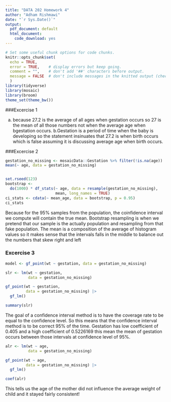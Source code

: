 ```yaml
---
title: "DATA 202 Homework 4"
author: "Adham Rishmawi"
date: "`r Sys.Date()`"
output:
  pdf_document: default
  html_document:
    code_download: yes
---
```


```r
# Set some useful chunk options for code chunks.
knitr::opts_chunk$set(
  echo = TRUE,
  error = TRUE,    # display errors but keep going.
  comment = "",    # don't add '##' characters before output.
  message = FALSE  # don't include messages in the knitted output (check them in RStudio)
  )
library(tidyverse)
library(mosaic)
library(broom)
theme_set(theme_bw())
```

###Excercise 1


a. because 27.2 is the average of all ages when gestation occurs so 27 is the mean of all those numbers not when the average age when bgestation occurs.
b.Gestation is a period of time when the baby is developing so the statement insinuates that 27.2 is when birth occurs which is false assuming it is discussing average age when birth occurs.



###Excercise 2
```r
gestation_no_missing <- mosaicData::Gestation %>% filter(!is.na(age))
mean(~ age, data = gestation_no_missing)


set.rseed(123)
bootstrap <-
  do(1000) * df_stats(~ age, data = resample(gestation_no_missing),
                      mean, long_names = TRUE)
ci_stats <- cdata(~ mean_age, data = bootstrap, p = 0.95)
ci_stats
```

Because for the 95% samples from the population, the coinfidence interval we compute will contain the true mean. Bootstrap resampling is when we pretend that our sample is the actually population and resampling from that fake population. The mean is a composition of the average of histogram values so it makes sense that the intervals falls in the middle to balance out the numbers that skew right and left



### Excercise 3

```r
model <- gf_point(wt ~ gestation, data = gestation_no_missing)
```

```r
slr <- lm(wt ~ gestation, 
          data = gestation_no_missing)

gf_point(wt ~ gestation, 
         data = gestation_no_missing) |> 
  gf_lm()
```
```r
summary(slr)
```
The goal of a confidence interval method is to have the coverage rate to be equal to the confidence level. So this means that the confidence interval method is to be correct 95% of the time. Gestation has low coefficient of 0.405 and a high coefficient of 0.5226169 this mean the mean of gestation occurs between those intervals at confidence level of 95%.


```r
alr <- lm(wt ~ age, 
          data = gestation_no_missing)

gf_point(wt ~ age, 
         data = gestation_no_missing) |> 
  gf_lm()

coef(alr)

```


This tells us the age of the mother did not influence the average weight of child and it stayed fairly consistent! 







